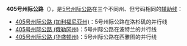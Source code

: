 '''405号州际公路'''（{{lang-en|'''Interstate 405, I-405'''}}），是[[5号州际公路加利福尼亚州段|5号州际公路]]在三个不同州、但号码相同的[[美國州際公路輔助線列表|辅助线]]：
* [[405号州际公路_(加利福尼亚州)|405号州际公路 (加利福尼亚州)]]：5号州际公路在洛杉矶的并行线
* [[405号州际公路_(俄勒冈州)|405号州际公路 (俄勒冈州)]]：5号州际公路在波特兰的并行线
* [[405号州际公路_(华盛顿州)|405号州际公路 (华盛顿州)]]：5号州际公路在西雅图的并行线

{{disambig|cat=八字以上消歧義}}
{{5号州际公路及其辅助线}}